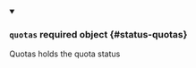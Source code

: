 


<details className="config-field" data-expandable="true" open>
<summary>

### `quotas` <span className="config-field-required" data-required="false">required</span> <span className="config-field-type">object</span> <span className="config-field-default"></span> <span className="config-field-enum"></span> {#status-quotas}

Quotas holds the quota status

</summary>

<PartialQuotasreference />


</details>
